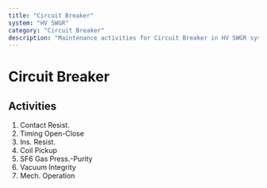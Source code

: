 ```yaml
---
title: "Circuit Breaker"
system: "HV SWGR"
category: "Circuit Breaker"
description: "Maintenance activities for Circuit Breaker in HV SWGR system"
---
```


# Circuit Breaker

## Activities

1. Contact Resist.
2. Timing Open-Close
3. Ins. Resist.
4. Coil Pickup
5. SF6 Gas Press.-Purity
6. Vacuum Integrity
7. Mech. Operation
